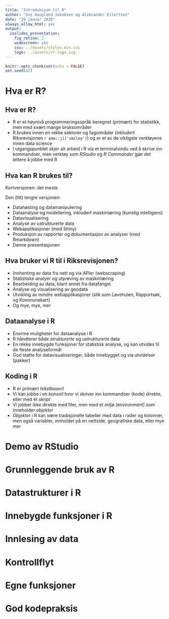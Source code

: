 ```yaml
---
title: "Introduksjon til R"
author: "Ove Haugland Jakobsen og Aleksander Eilertsen"
date: "29 januar 2020"
always_allow_html: yes
output:
  ioslides_presentation:
    fig_retina: 2
    widescreen: yes
    css: ../assets/styles.min.css
    logo: ../assets/rr-logo.svg
---
```


```r
knitr::opts_chunk$set(echo = FALSE)
set.seed(42)
```


# Hva er R?

## Hva er R? {.flexbox .vleft}

- R er et høynivå programmeringsspråk beregnet (primært) for statistikk, men med svært mange bruksområder
- R brukes innen en rekke sektorer og fagområder (inkludert Riksrevisjonen `r emo::ji('smiley')`) og er et av de viktigste verktøyene innen data science
- I utgangspunktet skjer alt arbeid i R via et terminalvindu ved å skrive inn kommandoer, men verktøy som *RStudio* og *R Commander* gjør det lettere å jobbe med R

## Hva kan R brukes til? {.flexbox .vleft}

Kortversjonen: det meste

Den (litt) lengre versjonen:

- Datahøsting og datamanipulering
- Dataanalyse og modellering, inkludert maskinlæring (kunstig intelligens)
- Datavisualisering
- Analyse av ustrukturerte data
- Webapplikasjoner (med Shiny)
- Produksjon av rapporter og dokumentasjon av analyser (med Rmarkdown)
- Denne presentasjonen

## Hva bruker vi R til i Riksrevisjonen? {.flexbox .vleft}

- Innhenting av data fra nett og via APIer (webscraping)
- Statistiske analyer og utprøving av maskinlæring
- Bearbeiding av data, blant annet fra datafangst
- Analyse og visualisering av geodata
- Utvikling av mindre webapplikasjoner (slik som Løvehulen, Rapportsøk, og Kommunekart)
- Og mye, mye, mer

## Dataanalyse i R {.flexbox .vleft .extraspace}

- Enorme muligheter for dataanalyse i R
- R håndterer både _strukturerte_ og _ustrukturerte_ data
- En rekke innebygde funksjoner for statistisk analyse, og kan utvides til de fleste analyseformål
- God støtte for datavisualiseringer, både innebygget og via utvidelser (pakker)

## Koding i R {.flexbox .vleft}

- R er primært _tekstbasert_
- Vi kan jobbe i en _konsoll_ hvor vi skriver inn kommandoer (kode) direkte, eller med et _skript_
- Vi jobber ikke direkte med filer, men med et _miljø_ (environment) som inneholder _objekter_
- _Objekter_ i R kan være tradisjonelle tabeller med data i rader og kolonner, men også variabler, innholdet på en nettside, geografiske data, eller mye mer

# Demo av RStudio

# Grunnleggende bruk av R 

# Datastrukturer i R 

# Innebygde funksjoner i R 

# Innlesing av data

# Kontrollflyt 

# Egne funksjoner 

# God kodepraksis 

